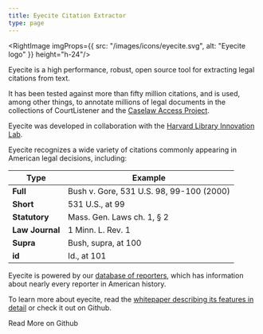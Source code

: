 ```yaml
---
title: Eyecite Citation Extractor
type: page
---
```


<RightImage imgProps={{
  src: "/images/icons/eyecite.svg",
  alt: "Eyecite logo"
}} height="h-24"/>

<p className="lead">Eyecite is a high performance, robust, open source tool for extracting legal citations from text.</p>

It has been tested against more than fifty million citations, and is used, among other things, to annotate millions of legal documents in the collections of <Link href="/projects/courtlistener/"><a>CourtListener</a></Link> and the <a href="https://case.law">Caselaw Access Project</a>.

Eyecite was developed in collaboration with the <a href="https://lil.law.harvard.edu/">Harvard Library Innovation Lab</a>.

Eyecite recognizes a wide variety of citations commonly appearing in American legal decisions, including:

Type | Example
-----|--
**Full** | Bush v. Gore, 531 U.S. 98, 99-100 (2000)
**Short** | 531 U.S., at 99
**Statutory** | Mass. Gen. Laws ch. 1, § 2
**Law Journal** | 1 Minn. L. Rev. 1
**Supra** | Bush, supra, at 100
**id** | Id., at 101

Eyecite is powered by our [database of reporters][rdb], which has information about nearly every reporter in American history.

To learn more about eyecite, read the [whitepaper describing its features in detail][wp] or check it out on Github.

<div className="text-center">
    <PurpleButton href="https://github.com/freelawproject/eyecite" size="lg">Read More on Github</PurpleButton>
</div>

[rdb]: /projects/reporters-db/
[wp]: https://joss.theoj.org/papers/10.21105/joss.03617